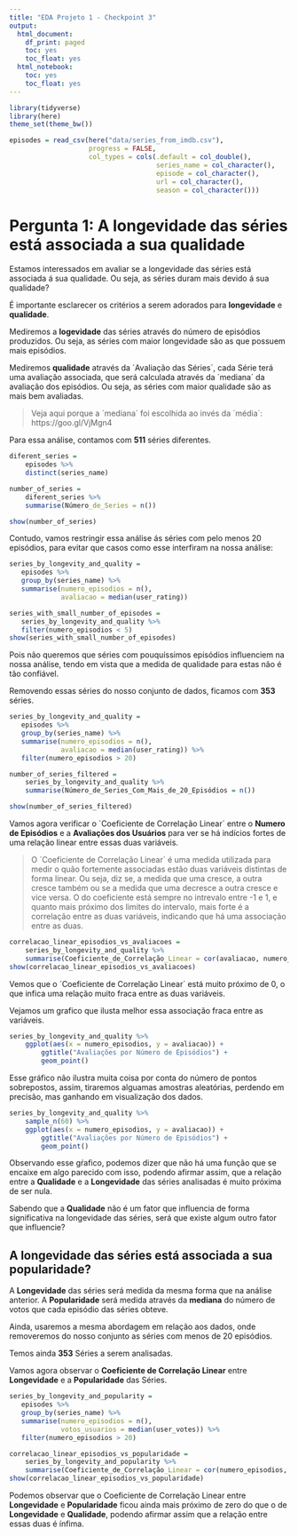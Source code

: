 ```yaml
---
title: "EDA Projeto 1 - Checkpoint 3"
output:
  html_document:
    df_print: paged
    toc: yes
    toc_float: yes
  html_notebook:
    toc: yes
    toc_float: yes
---
```


```r
library(tidyverse)
library(here)
theme_set(theme_bw())
```


```r
episodes = read_csv(here("data/series_from_imdb.csv"), 
                    progress = FALSE,
                    col_types = cols(.default = col_double(), 
                                     series_name = col_character(), 
                                     episode = col_character(), 
                                     url = col_character(),
                                     season = col_character()))
```

# Pergunta 1: A longevidade das séries está associada a sua qualidade

Estamos interessados em avaliar se a longevidade das séries está associada á sua qualidade. Ou seja, as séries duram mais devido á sua qualidade? 

É importante esclarecer os critérios a serem adorados para **longevidade** e **qualidade**.

Mediremos a **logevidade** das séries através do número de episódios produzidos. Ou seja, as séries com maior longevidade são as que possuem mais episódios.  

Mediremos **qualidade** através da ´Avaliação das Séries´, cada Série terá uma avaliação associada, que será calculada através da ´mediana´ da avaliação dos episódios. Ou seja, as séries com maior qualidade são as mais bem avaliadas.  

> Veja aqui porque a ´mediana´ foi escolhida ao invés da ´média´: https://goo.gl/VjMgn4

Para essa análise, contamos com **511** séries diferentes.
```r
diferent_series = 
    episodes %>%
    distinct(series_name)

number_of_series = 
    diferent_series %>%
    summarise(Número_de_Series = n())

show(number_of_series)
```

Contudo, vamos restringir essa análise ás séries com pelo menos 20 episódios, para evitar que casos como esse interfiram na nossa análise:

```r
series_by_longevity_and_quality =
   episodes %>%
   group_by(series_name) %>%
   summarise(numero_episodios = n(),
             avaliacao = median(user_rating)) 

series_with_small_number_of_episodes =
   series_by_longevity_and_quality %>%
   filter(numero_episodios < 5)
show(series_with_small_number_of_episodes)
```

Pois não queremos que séries com pouquíssimos episódios influenciem na nossa análise, tendo em vista que a medida de qualidade para estas não é tão confiável. 

Removendo essas séries do nosso conjunto de dados, ficamos com **353** séries.
```r
series_by_longevity_and_quality =
   episodes %>%
   group_by(series_name) %>%
   summarise(numero_episodios = n(),
             avaliacao = median(user_rating)) %>%
   filter(numero_episodios > 20)

number_of_series_filtered = 
    series_by_longevity_and_quality %>%
    summarise(Número_de_Series_Com_Mais_de_20_Episódios = n())

show(number_of_series_filtered)
```



Vamos agora verificar o ´Coeficiente de Correlação Linear´ entre o **Numero de Episódios** e a **Avaliações dos Usuários** para ver se há indícios fortes de uma relação linear entre essas duas variáveis.  

> O ´Coeficiente de Correlação Linear´ é uma medida utilizada para medir o quão fortemente associadas estão duas variáveis distintas de forma linear. Ou seja, diz se, a medida que uma cresce, a outra cresce também ou se a medida que uma decresce a outra cresce e vice versa. O do coeficiente está sempre no intrevalo entre -1 e 1, e quanto mais próximo dos limites do intervalo, mais forte é a correlação entre as duas variáveis, indicando que há uma associação entre as duas.

```r
correlacao_linear_episodios_vs_avaliacoes = 
    series_by_longevity_and_quality %>%
    summarise(Coeficiente_de_Correlação_Linear = cor(avaliacao, numero_episodios))
show(correlacao_linear_episodios_vs_avaliacoes)
```

Vemos que o ´Coeficiente de Correlação Linear´ está muito próximo de 0, o que infica uma relação muito fraca entre as duas variáveis.

Vejamos um grafico que ilusta melhor essa associação fraca entre as variáveis.

```r
series_by_longevity_and_quality %>%
    ggplot(aes(x = numero_episodios, y = avaliacao)) +
        ggtitle("Avaliações por Número de Episódios") +
        geom_point()
```

Esse gráfico não ilustra muita coisa por conta do número de pontos sobrepostos, assim, tiraremos alguamas amostras aleatórias, perdendo em precisão, mas ganhando em visualização dos dados.

```r
series_by_longevity_and_quality %>%
    sample_n(60) %>%
    ggplot(aes(x = numero_episodios, y = avaliacao)) +
        ggtitle("Avaliações por Número de Episódios") +
        geom_point()
```


Observando esse gŕafico, podemos dizer que não há uma função que se encaixe em algo parecido com isso, podendo afirmar assim, que a relação entre a **Qualidade** e a **Longevidade** das séries analisadas é muito próxima de ser nula.


Sabendo que a **Qualidade** não é um fator que influencia de forma significativa na longevidade das séries, será que existe algum outro fator que influencie?  

## A longevidade das séries está associada a sua popularidade?

A **Longevidade** das séries será medida da mesma forma que na análise anterior.
A **Popularidade** será medida através da **mediana** do número de votos que cada episódio das séries obteve.


Ainda, usaremos a mesma abordagem em relação aos dados, onde removeremos do nosso conjunto as séries com menos de 20 episódios.

Temos ainda **353** Séries a serem analisadas.

Vamos agora observar o **Coeficiente de Correlação Linear** entre **Longevidade** e a **Popularidade** das Séries.
```r
series_by_longevity_and_popularity =
   episodes %>%
   group_by(series_name) %>%
   summarise(numero_episodios = n(),
             votos_usuarios = median(user_votes)) %>%
   filter(numero_episodios > 20)

correlacao_linear_episodios_vs_popularidade = 
    series_by_longevity_and_popularity %>%
    summarise(Coeficiente_de_Correlação_Linear = cor(numero_episodios, votos_usuarios))
show(correlacao_linear_episodios_vs_popularidade)
```

Podemos observar que o Coeficiente de Correlação Linear entre **Longevidade** e **Popularidade** ficou ainda mais próximo de zero do que o de **Longevidade** e **Qualidade**, podendo afirmar assim que a relação entre essas duas é ínfima.








































